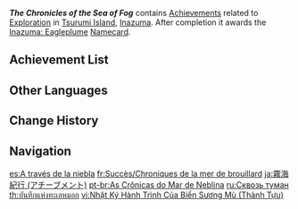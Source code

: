 {{Achievement Category Infobox
|id           = 040
|image        = Achievement The Chronicles of the Sea of Fog.png
|reward       = Inazuma: Eagleplume
|primogems    = {{Achievement/Primogems|The Chronicles of the Sea of Fog Achievements}}
|total        = {{Achievement/Total|The Chronicles of the Sea of Fog Achievements}}
}}
'''''The Chronicles of the Sea of Fog''''' contains [[Achievements]] related to [[Exploration]] in [[Tsurumi Island]], [[Inazuma]]. After completion it awards the [[Inazuma: Eagleplume]] [[Namecard]].

==Achievement List==
{{Achievements by Category Table}}

==Other Languages==
{{Other Languages
|en      = The Chronicles of the Sea of Fog
|zhs     = 雾海纪行
|zhs_rm  = Wùhǎi Jìxīng
|zht     = 霧海紀行
|zht_rm  = Wùhǎi Jìxīng
|zh_tl   = Sea of Fog Travelogue
|ja      = 霧海紀行
|ja_rm   = Mukai Kikou
|ja_tl   = Sea of Fog Travelogue
|ko      = 안개 바다 기행
|ko_tl   = Sea of Fog Travelogue
|es      = A través de la niebla
|es_tl   = Across the Fog
|fr      = Chroniques de la mer de brouillard
|fr_tl   = Chronicles of the Sea of Fog
|ru      = Сквозь туман
|ru_tl   = Through the Fog
|th      = บันทึกแห่งทะเลหมอก
|th_rm   = Banthuek Haeng Thale Mok
|th_tl   = 
|vi      = Nhật Ký Hành Trình Của Biển Sương Mù
|vi_tl   = Journey Diary of the Sea of Fog
|de      = Die Reise durch das Nebelmeer
|de_tl   = The Journey through the Sea of Fog
|id      = Perjalanan Melalui Kabut
|id_tl   = The Journey Across Fog
|pt      = As Crônicas do Mar de Neblina
|pt_tl   = The Chronicles of the Sea of Fog
|tr      = Sis Denizi Günlükleri
|tr_tl   = Fog Sea Chronicles
|it      = Le cronache del Mare di nebbia
|it_tl   = The Chronicles of the Sea of Fog
}}

==Change History==
{{Change History|2.2}}

==Navigation==
{{Achievement Navbox}}

[[es:A través de la niebla]]
[[fr:Succès/Chroniques de la mer de brouillard]]
[[ja:霧海紀行 (アチーブメント)]]
[[pt-br:As Crônicas do Mar de Neblina]]
[[ru:Сквозь туман]]
[[th:บันทึกแห่งทะเลหมอก]]
[[vi:Nhật Ký Hành Trình Của Biển Sương Mù (Thành Tựu)]]
